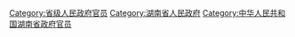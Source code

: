 [[Category:省级人民政府官员|Category:省级人民政府官员]]
[[Category:湖南省人民政府|Category:湖南省人民政府]]
[[Category:中华人民共和国湖南省政府官员|Category:中华人民共和国湖南省政府官员]]